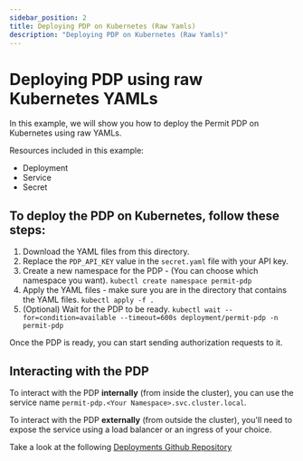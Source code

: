 ```yaml
---
sidebar_position: 2
title: Deploying PDP on Kubernetes (Raw Yamls)
description: "Deploying PDP on Kubernetes (Raw Yamls)"
---
```

# Deploying PDP using raw Kubernetes YAMLs
In this example, we will show you how to deploy the Permit PDP on Kubernetes using raw YAMLs.

Resources included in this example:
- Deployment
- Service
- Secret

## To deploy the PDP on Kubernetes, follow these steps:
1. Download the YAML files from this directory.
2. Replace the `PDP_API_KEY` value in the `secret.yaml` file with your API key.
3. Create a new namespace for the PDP -  (You can choose which namespace you want).
```kubectl create namespace permit-pdp```
4. Apply the YAML files - make sure you are in the directory that contains the YAML files.
```kubectl apply -f .```
5. (Optional) Wait for the PDP to be ready.
```kubectl wait --for=condition=available --timeout=600s deployment/permit-pdp -n permit-pdp```

Once the PDP is ready, you can start sending authorization requests to it.

## Interacting with the PDP
To interact with the PDP **internally** (from inside the cluster), you can use the service name `permit-pdp.<Your Namespace>.svc.cluster.local`.

To interact with the PDP **externally** (from outside the cluster), you'll need to expose the service using a load balancer or an ingress of your choice.


Take a look at the following [Deployments Github Repository](https://github.com/permitio/permit-pdp-deployments-examples/blob/main/kubernetes)
